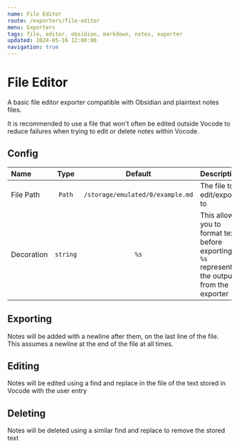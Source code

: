 ```yaml
---
name: File Editor
route: /exporters/file-editor
menu: Exporters
tags: file, editor, obsidian, markdown, notes, exporter
updated: 2024-05-16 12:00:00
navigation: true
---
```



# File Editor

A basic file editor exporter compatible with Obsidian and plaintext notes files. 

<Hint type="info" variant="outer">
  It is recommended to use a file that won't often be edited outside Vocode to reduce failures when trying to edit or delete notes within Vocode.
</Hint>

## Config

| Name       |   Type    | Default | Description                                |
| :--------- | :-------: | :-----: | :----------------------------------------- |
| File Path | `Path` | `/storage/emulated/0/example.md` | The file to edit/export to |
| Decoration | `string` | `%s` | This allows you to format text before exporting. `%s` represents the output from the exporter |

## Exporting

Notes will be added with a newline after them, on the last line of the file. This assumes a newline at the end of the file at all times.

## Editing

Notes will be edited using a find and replace in the file of the text stored in Vocode with the user entry

## Deleting

Notes will be deleted using a similar find and replace to remove the stored text
